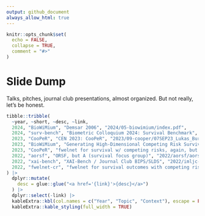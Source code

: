 ```yaml
---
output: github_document
always_allow_html: true
---
```


<!-- README.md is generated from README.Rmd. Please edit that file -->

```r
knitr::opts_chunk$set(
  echo = FALSE,
  collapse = TRUE,
  comment = "#>"
)
```

# Slide Dump

Talks, pitches, journal club presentations, almost organized. But not really, let's be honest.

```r
tibble::tribble(
  ~year, ~short, ~desc, ~link,
  2024, "BioWiMium", "Demsar 2006", "2024/05-biowimium/index.pdf",
  2024, "surv-bench", "Biometric Colloquium 2024: Survival Benchmark", "2024/02-biocoll/01MAR24_Lukas_Burk.pdf",
  2023, "CooPeR", "CEN 2023: CooPeR", "2023/09-cooper/07SEP23_Lukas_Burk.pdf",
  2023, "BioWiMium", "Generating High-Dimensional Competing Risk Survival Settings", "2023/06-wimium/cr.pdf",
  2023, "CooPeR", "fwelnet for survival w/ competing risks, again, but... more. And renamed.", "2023/05-cooper/CooPeR.html",
  2022, "aorsf", "ORSF, but A (survival focus group)", "2022/aorsf/aorsf.html",
  2022, "xai-bench", "XAI-Bench / Journal Club BIPS/SLDS", "2022/imljc-xaibench/index.html",
  2022, "fwelnet-cr", "fwelnet for survival outcomes with competing risks (idea/pitch)", "2022/fwelnet-cr/fwelnet-cr.html"
) |>
  dplyr::mutate(
    desc = glue::glue("<a href='{link}'>{desc}</a>")
  ) |>
  dplyr::select(-link) |>
  kableExtra::kbl(col.names = c("Year", "Topic", "Context"), escape = FALSE) |>
  kableExtra::kable_styling(full_width = TRUE)
```

